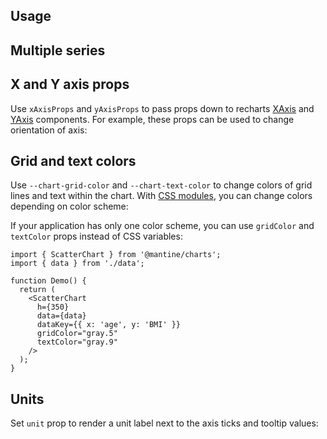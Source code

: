 

## Usage

<Demo data={ScatterChartDemos.usage} />

## Multiple series

<Demo data={ScatterChartDemos.multipleSeries} />

## X and Y axis props

Use `xAxisProps` and `yAxisProps` to pass props down to recharts [XAxis](https://recharts.org/en-US/api/XAxis)
and [YAxis](https://recharts.org/en-US/api/YAxis) components. For example, these props
can be used to change orientation of axis:

<Demo data={ScatterChartDemos.axisProps} />

## Grid and text colors

Use `--chart-grid-color` and `--chart-text-color` to change colors of
grid lines and text within the chart. With [CSS modules](/styles/css-modules/), you can change colors
depending on color scheme:

<Demo data={ScatterChartDemos.gridColor} />

If your application has only one color scheme, you can use `gridColor` and `textColor`
props instead of CSS variables:

```tsx
import { ScatterChart } from '@mantine/charts';
import { data } from './data';

function Demo() {
  return (
    <ScatterChart
      h={350}
      data={data}
      dataKey={{ x: 'age', y: 'BMI' }}
      gridColor="gray.5"
      textColor="gray.9"
    />
  );
}
```

## Units

Set `unit` prop to render a unit label next to the axis ticks and tooltip values:

<Demo data={ScatterChartDemos.units} />
